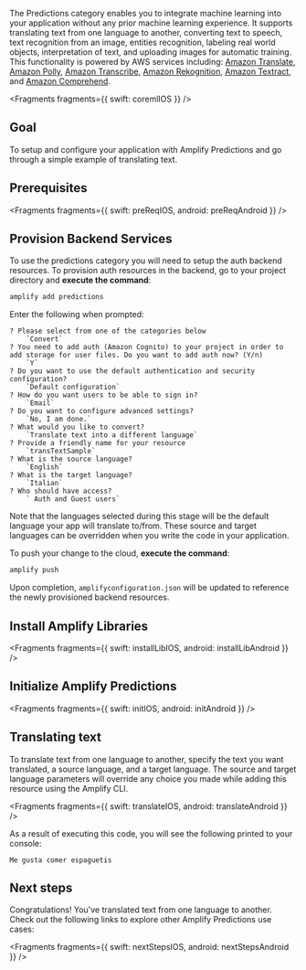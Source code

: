 The Predictions category enables you to integrate machine learning into your application without any prior machine learning experience. It supports translating text from one language to another, converting text to speech, text recognition from an image, entities recognition, labeling real world objects, interpretation of text, and uploading images for automatic training. This functionality is powered by AWS services including: [Amazon Translate](https://docs.aws.amazon.com/translate/latest/dg/what-is.html), [Amazon Polly](https://docs.aws.amazon.com/polly/latest/dg/what-is.html), [Amazon Transcribe](https://docs.aws.amazon.com/transcribe/latest/dg/what-is-transcribe.html), [Amazon Rekognition](https://docs.aws.amazon.com/rekognition/latest/dg/what-is.html), [Amazon Textract](https://docs.aws.amazon.com/textract/latest/dg/what-is.html), and [Amazon Comprehend](https://docs.aws.amazon.com/comprehend/latest/dg/what-is.html).


<Fragments fragments={{ swift: coremlIOS }} />

## Goal

To setup and configure your application with Amplify Predictions and go through a simple example of translating text.

## Prerequisites


<Fragments
  fragments={{
    swift: preReqIOS,
    android: preReqAndroid
  }}
/>

## Provision Backend Services

To use the predictions category you will need to setup the auth backend resources. To provision auth resources in the backend, go to your project directory and **execute the command**:

```bash
amplify add predictions
```

Enter the following when prompted:

```console
? Please select from one of the categories below
    `Convert`
? You need to add auth (Amazon Cognito) to your project in order to add storage for user files. Do you want to add auth now? (Y/n)
    `Y`
? Do you want to use the default authentication and security configuration?
    `Default configuration`
? How do you want users to be able to sign in?
    `Email`
? Do you want to configure advanced settings?
    `No, I am done.`
? What would you like to convert?
    `Translate text into a different language`
? Provide a friendly name for your resource
    `transTextSample`
? What is the source language?
    `English`
? What is the target language?
    `Italian`
? Who should have access?
    ` Auth and Guest users`
```

Note that the languages selected during this stage will be the default language your app will translate to/from. These source and target languages can be overridden when you write the code in your application.

To push your change to the cloud, **execute the command**:

```bash
amplify push
```

Upon completion, `amplifyconfiguration.json` will be updated to reference the newly provisioned backend resources.

## Install Amplify Libraries


<Fragments
  fragments={{
    swift: installLibIOS,
    android: installLibAndroid
  }}
/>

## Initialize Amplify Predictions


<Fragments
  fragments={{
    swift: initIOS,
    android: initAndroid
  }}
/>

## Translating text

To translate text from one language to another, specify the text you want translated, a source language, and a target language. The source and target language parameters will override any choice you made while adding this resource using the Amplify CLI.


<Fragments
  fragments={{
    swift: translateIOS,
    android: translateAndroid
  }}
/>

As a result of executing this code, you will see the following printed to your console:

```console
Me gusta comer espaguetis
```

## Next steps

Congratulations! You've translated text from one language to another. Check out the following links to explore other Amplify Predictions use cases:


<Fragments
  fragments={{
    swift: nextStepsIOS,
    android: nextStepsAndroid
  }}
/>

